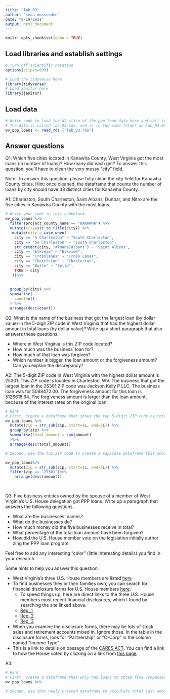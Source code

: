 ```yaml
---
title: "lab_03"
author: "sean mussenden"
date: "8/19/2021"
output: html_document
---
```


```r
knitr::opts_chunk$set(echo = TRUE)
```

## Load libraries and establish settings
```r
# Turn off scientific notation
options(scipen=999)

# Load the tidyverse here
library(tidyverse)
# Load janitor here
library(janitor)
```

## Load data
```r
# Write code to load the WV slice of the ppp loan data here and call it wv_ppp_loans.
# The data is called lab_03.rds, and is in the same folder as lab_03.Rmd (this data notebook)
wv_ppp_loans <- read_rds ("lab_03.rds")

```

## Answer questions

Q1: Which five cities located in Kanawha County, West Virginia got the most loans (in number of loans)? How many did each get? To answer this question, you'll have to clean the very messy "city" field.

Note: To answer this question, please fully clean the city field for Kanawha County cities. Hint: once cleaned, the dataframe that counts the number of loans by city should have 38 distinct cities for Kanawha County.

A1: Charleston, South Charleston, Saint Albans, Dunbar, and Nitro are the five cities in Kanawha County with the most loans.
```r

# Write your code in this codeblock.
wv_ppp_loans %>%
  filter(project_county_name == "KANAWHA") %>%
  mutate(city=str_to_title(city)) %>%
   mutate(city = case_when(
    city == "S Charleston" ~ "South Charleston",
    city == "So Charleston" ~ "South Charleston",
    str_detect(city, "Albans|albans") ~ "Saint Albans",
    city == "Elkveiw" ~ "Elkview",
    city == "Crosslanes" ~ "Cross Lanes",
    city == "Charelston" ~ "Charleston",
    city == "Balle" ~ "Belle",
    TRUE ~ city
   ))%>%
  
  
  group_by(city) %>%
  summarise(
    count=n()
  ) %>%
  arrange(desc(count))

```

Q2: What is the name of the business that got the largest loan (by dollar value) in the 5-digit ZIP code in West Virginia that had the highest dollar amount in total loans (by dollar value)? Write up a short paragraph that also answers these questions:

* Where in West Virginia is this ZIP code located? 
* How much was the business' loan for?
* How much of that loan was forgiven?
* Which number is bigger, the loan amount or the forgiveness amount? Can you explain the discrepancy?

A2: The 5-digit ZIP code in West Virginia with the highest dollar amount is 25301. This ZIP code is located in Charleston, WV. The business that got the largest loan in the 25301 ZIP code was Jackson Kelly P LLC. The business loan was for 5068472.00. The forgiveness amount for this loan is 5126618.64. The forgiveness amount is larger than the loan amount, because of the interest rates on the original loan. 

```r
# Hint
# First, create a dataframe that shows the top 5-digit ZIP code by total dollar amount
wv_ppp_loans %>%
  mutate(zip = str_sub(zip, start=1L, end=5L)) %>%
  group_by(zip) %>% 
  summarise(total_amount = sum(amount)
  )%>%
  arrange(desc(total_amount))

# Second, use the top ZIP code to create a separate dataframe that shows the business with the biggest loan in that ZIP code.

wv_ppp_loans%>%
  mutate(zip = str_sub(zip, start=1L, end=5L)) %>%
  filter(zip == "25301")%>%
    arrange(desc(amount))
  
  
```

Q3: Five business entities owned by the spouse of a member of West Virginia's U.S. House delegation got PPP loans. Write up a paragraph that answers the following questions.   

  * What are the businesses' names?
  * What do the businesses do?
  * How much money did the five businesses receive in total?
  * What percentage of the total loan amount have been forgiven?
  * How did the U.S. House member vote on the legislation initially author zing the PPP loan program.

Feel free to add any interesting "color" (little interesting details) you find in your research.  

Some hints to help you answer this question:

* West Virginia's three U.S. House members are listed [here](https://www.govtrack.us/congress/members/WV#representatives)
* To find businesses they or their families own, you can search for financial disclosure forms for U.S. House members [here](https://disclosures-clerk.house.gov/PublicDisclosure/FinancialDisclosure#Search).
  * To speed things up, here are direct links to the three U.S. House members most recent financial disclosures, which I found by searching the site linked above.
  * [Rep. 1](https://disclosures-clerk.house.gov/public_disc/financial-pdfs/2020/10042042.pdf)
  * [Rep. 2](https://disclosures-clerk.house.gov/public_disc/financial-pdfs/2020/10040330.pdf)
  * [Rep. 3](https://disclosures-clerk.house.gov/public_disc/financial-pdfs/2020/10042734.pdf)
* When you examine the disclosure forms, there may be lots of stock sales and retirement accounts mixed in.  Ignore those. In the table in the disclosure forms, look for "Partnership" or "C-Corp" in the column named "Income Type"
* This is a link to details on passage of the [CARES ACT](https://www.congress.gov/bill/116th-congress/house-bill/748). You can find a link to how the House voted by clicking on a link from [this page](https://www.congress.gov/bill/116th-congress/house-bill/748/actions).

A3:

```r

# Hint
# First, create a dataframe that only has loans to those five companies
wv_ppp_loans %>%
  
# Second, use that newly created dataframe to calculate total loan amount and percentage forgiven for those companies

```
